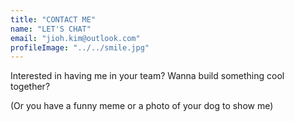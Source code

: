 ```yaml
---
title: "CONTACT ME"
name: "LET'S CHAT"
email: "jioh.kim@outlook.com"
profileImage: "../../smile.jpg"
---
```



Interested in having me in your team? Wanna build something cool together? 

(Or you have a funny meme or a photo of your dog to show me)
